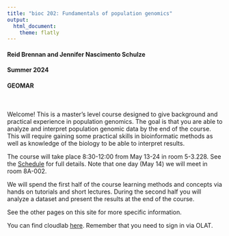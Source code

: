 ```yaml
---
title: "bioc 202: Fundamentals of population genomics"
output:
  html_document:
    theme: flatly
---
```


#### Reid Brennan and Jennifer Nascimento Schulze
#### Summer 2024
#### GEOMAR

<br>

Welcome! This is a master's level course designed to give background and practical experience in population genomics. The goal is that you are able to analyze and interpret population genomic data by the end of the course. This will require gaining some practical skills in bioinformatic methods as well as knowledge of the biology to be able to interpret results.

The course will take place 8:30-12:00 from May 13-24 in room 5-3.228. See the [Schedule](https://rsbrennan.github.io/EvolutionaryGenomics_2024/schedule.html) for full details. Note that one day (May 14) we will meet in room 8A-002. 

We will spend the first half of the course learning methods and concepts via hands on tutorials and short lectures. During the second half you will analyze a dataset and present the results at the end of the course.

See the other pages on this site for more specific information. 

You can find cloudlab [here](https://lms.uni-kiel.de/auth/RepositoryEntry/5451644982/CourseNode/109531948798168). Remember that you need to sign in via OLAT.

